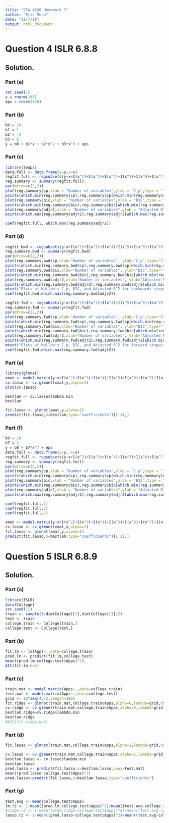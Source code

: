 ```yaml
---
title: "STA 4320 Homework 7"
author: "Eric Muro"
date: "11/7/18"
output: html_document
---
```


# Question 4 ISLR 6.8.8


## Solution.

### Part (a)

```r
set.seed(1)
x = rnorm(100)
eps = rnorm(100)
```

### Part (b)

```r
b0 = 10
b1 = 1
b2 = -5
b3 = 2
y = b0 + b1*x + b2*x^2 + b3*x^3 + eps
```


### Part (c)

```r
library(leaps)
data.full <- data.frame(y=y,x=x)
regfit.full <- regsubsets(y~x+I(x^2)+I(x^3)+I(x^4)+I(x^5)+I(x^6)+I(x^7)+I(x^8)+I(x^9)+I(x^10), data=data.full,nvmax=10)
reg.summary <- summary(regfit.full)
par(mfrow=c(2,2))
plot(reg.summary$cp,xlab = "Number of variables",ylab = "C_p",type = "l")
points(which.min(reg.summary$cp),reg.summary$cp[which.min(reg.summary$cp)],col = "red",cex=2,pch=20)
plot(reg.summary$bic,xlab = "Number of variables",ylab = "BIC",type = "l")
points(which.min(reg.summary$bic),reg.summary$bic[which.min(reg.summary$bic)],col = "red",cex=2,pch=20)
plot(reg.summary$adjr2,xlab = "Number of variables",ylab = "Adjusted R^2",type = "l")
points(which.max(reg.summary$adjr2),reg.summary$adjr2[which.max(reg.summary$adjr2)],col = "red", cex=2,pch=20)
```

```r
coef(regfit.full, which.max(reg.summary$adjr2))
```


### Part (d)

```r
regfit.bwd <- regsubsets(y~x+I(x^2)+I(x^3)+I(x^4)+I(x^5)+I(x^6)+I(x^7)+I(x^8)+I(x^9)+I(x^10),data=data.full,nvmax=10,method="backward")
reg.summary.bwd <- summary(regfit.bwd)
par(mfrow=c(2,2))
plot(reg.summary.bwd$cp,xlab="Number of variables", ylab="C_p",type="l")
points(which.min(reg.summary.bwd$cp),reg.summary.bwd$cp[which.min(reg.summary.bwd$cp)],col="red",cex=2,pch=20)
plot(reg.summary.bwd$bic,xlab="Number of variables", ylab="BIC",type="l")
points(which.min(reg.summary.bwd$bic),reg.summary.bwd$bic[which.min(reg.summary.bwd$bic)],col="red",cex=2,pch=20)
plot(reg.summary.bwd$adjr2,xlab="Number of variables", ylab="Adjusted R^2",type="l")
points(which.min(reg.summary.bwd$adjr2),reg.summary.bwd$adjr2[which.min(reg.summary.bwd$adjr2)],col="red",cex=2,pch=20)
mtext("Plots of Mallow's C_p, BIC, and Adjusted R^2 for backwards stepwise selection",side = 3, line = -2, outer=TRUE)
coef(regfit.bwd,which.max(reg.summary.bwd$adjr2))
```

```r
regfit.fwd <- regsubsets(y~x+I(x^2)+I(x^3)+I(x^4)+I(x^5)+I(x^6)+I(x^7)+I(x^8)+I(x^9)+I(x^10),data=data.full,nvmax=10,method="forward")
reg.summary.fwd <- summary(regfit.fwd)
par(mfrow=c(2,2))
plot(reg.summary.fwd$cp,xlab="Number of variables", ylab="C_p",type="l")
points(which.min(reg.summary.fwd$cp),reg.summary.fwd$cp[which.min(reg.summary.fwd$cp)],col="red",cex=2,pch=20)
plot(reg.summary.fwd$bic,xlab="Number of variables", ylab="BIC",type="l")
points(which.min(reg.summary.fwd$bic),reg.summary.fwd$bic[which.min(reg.summary.fwd$bic)],col="red",cex=2,pch=20)
plot(reg.summary.fwd$adjr2,xlab="Number of variables", ylab="Adjusted R^2",type="l")
points(which.min(reg.summary.fwd$adjr2),reg.summary.fwd$adjr2[which.min(reg.summary.fwd$adjr2)],col="red",cex=2,pch=20)
mtext("Plots of Mallow's C_p, BIC, and Adjusted R^2 for forward stepwise selection", side = 3, line = -2, outer = TRUE)
coef(regfit.fwd,which.max(reg.summary.fwd$adjr2))
```


### Part (e)

```r
library(glmnet)
xmat <- model.matrix(y~x+I(x^2)+I(x^3)+I(x^4)+I(x^5)+I(x^6)+I(x^7)+I(x^8)+I(x^9)+I(x^10),data=data.full)[,-1]
cv.lasso <- cv.glmnet(xmat,y,alpha=1)
plot(cv.lasso)
```

```r
bestlam <- cv.lasso$lambda.min
bestlam
```

```r
fit.lasso <- glmnet(xmat,y,alpha=1)
predict(fit.lasso,s=bestlam,type="coefficients")[1:11,]
```


### Part (f)

```r
b0 = 10
b7 = 2
y = b0 + b7*x^7 + eps
data.full <- data.frame(y=y, x=x)
regfit.full <- regsubsets(y~x+I(x^2)+I(x^3)+I(x^4)+I(x^5)+I(x^6)+I(x^7)+I(x^8)+I(x^9)+I(x^10), data=data.full,nvmax=10)
reg.summary <- summary(regfit.full)
par(mfrow=c(2,2))
plot(reg.summary$cp,xlab = "Number of variables",ylab = "C_p",type = "l")
points(which.min(reg.summary$cp),reg.summary$cp[which.min(reg.summary$cp)],col = "red",cex=2,pch=20)
plot(reg.summary$bic,xlab = "Number of variables",ylab = "BIC",type = "l")
points(which.min(reg.summary$bic),reg.summary$bic[which.min(reg.summary$bic)],col = "red",cex=2,pch=20)
plot(reg.summary$adjr2,xlab = "Number of variables",ylab = "Adjusted R^2",type = "l")
points(which.max(reg.summary$adjr2),reg.summary$adjr2[which.max(reg.summary$adjr2)],col = "red", cex=2,pch=20)

```

```r
coef(regfit.full,1)
coef(regfit.full,2)
coef(regfit.full,4)
```

```r
xmat <- model.matrix(y~x+I(x^2)+I(x^3)+I(x^4)+I(x^5)+I(x^6)+I(x^7)+I(x^8)+I(x^9)+I(x^10),data=data.full)[,-1]
cv.lasso <- cv.glmnet(xmat,y,alpha=1)
fit.lasso <- glmnet(xmat,y,alpha=1)
predict(fit.lasso,s=bestlam,type="coefficients")[1:11,]
```


# Question 5 ISLR 6.8.9


## Solution.

### Part (a)

```r
library(ISLR)
data(College)
set.seed(11)
train <- sample(1:dim(College)[1],dim(College)[1]/2)
test <- train
college.train <- College[train,]
college.test <- College[test,]
```

### Part (b)

```r
fit.lm <- lm(Apps~.,data=college.train)
pred.lm <- predict(fit.lm,college.test)
mean((pred.lm-college.test$Apps)^2)
AIC(fit.lm,k=2)
```


### Part (c)

```r
train.mat <- model.matrix(Apps~.,data=college.train)
test.mat <- model.matrix(Apps~.,data=college.test)
grid <- 10^seq(4,-2,length=100)
fit.ridge <- glmnet(train.mat,college.train$Apps,alpha=0,lambda=grid,thresh=1e-12)
cv.ridge <- cv.glmnet(train.mat,college.train$Apps,alpha=0,lambda=grid,thresh=1e-12)
bestlam.ridge=cv.ridge$lambda.min
bestlam.ridge
#AIC(fit.ridge,k=2)
```


### Part (d)

```r
fit.lasso <- glmnet(train.mat,college.train$Apps,alpha=1,lambda=grid,thresh=1e-12)

cv.lasso <- cv.glmnet(train.mat,college.train$Apps,alpha=1,lambda=grid,thresh=1e-12)
bestlam.lasso <- cv.lasso$lambda.min
bestlam.lasso
pred.lasso <- predict(fit.lasso,s=bestlam.lasso,newx=test.mat)
mean((pred.lasso-college.test$Apps)^2)
pred.lasso<-predict(fit.lasso,s=bestlam.lasso,type="coefficients")
```


### Part (g)

```r
test.avg <- mean(college.test$Apps)
lm.r2 <- 1-mean((pred.lm-college.test$Apps)^2)/mean((test.avg-college.test$Apps)^2)
#ridge.r2 <- 1-mean((pred.ridge-college.test$Apps)^2)/mean((test.avg-college.test$Apps)^2)
lasso.r2 <- 1-mean((pred.lasso-college.test$Apps)^2)/mean((test.avg-college.test$Apps)^2)
```

